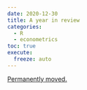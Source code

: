 ```yaml
---
date: 2020-12-30
title: A year in review
categories:
  - R
  - econometrics
toc: true
execute:
  freeze: auto
---
```


[Permanently moved.](../../posts/2020-12-30-year_review.qmd)
